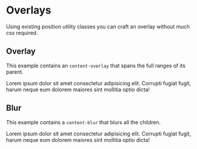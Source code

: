 # Overlays

Using existing position utility classes you can craft an overlay without much css required.

## Overlay

This example contains an `content-overlay` that spans the full ranges of its parent.

<div className="px-15 py-8 mb-20 body-text relative">
    <p>
        Lorem ipsum dolor sit amet consectetur adipisicing elit. Corrupti fugiat
        fugit, harum neque eum dolorem maiores sint mollitia optio dicta!
    </p>
    <div className="content-overlay absolute top-0 right-0 bottom-0 left-0"></div>
</div>

## Blur

This example contains a `content-blur` that blurs all the children.

<div className="px-15 py-8 body-text content-blur">
    <p>
        Lorem ipsum dolor sit amet consectetur adipisicing elit. Corrupti fugiat
        fugit, harum neque eum dolorem maiores sint mollitia optio dicta!
    </p>
</div>
